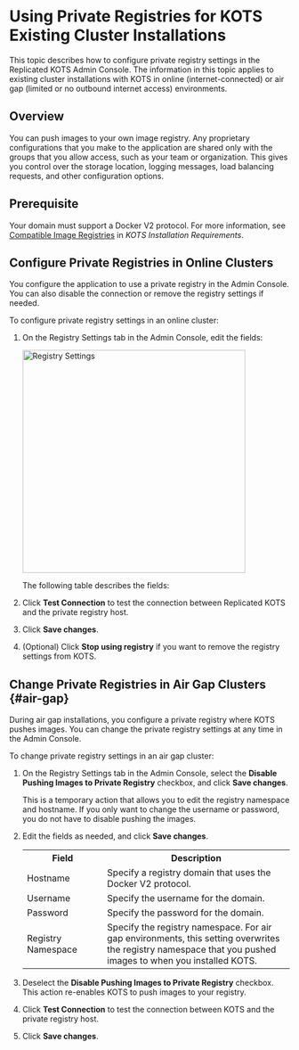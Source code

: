 
# Using Private Registries for KOTS Existing Cluster Installations

This topic describes how to configure private registry settings in the Replicated KOTS Admin Console. The information in this topic applies to existing cluster installations with KOTS in online (internet-connected) or air gap (limited or no outbound internet access) environments.

## Overview

You can push images to your own image registry. Any proprietary configurations that you make to the application are shared only with the groups that you allow access, such as your team or organization. This gives you control over the storage location, logging messages, load balancing requests, and other configuration options.

## Prerequisite

Your domain must support a Docker V2 protocol. For more information, see [Compatible Image Registries](installing-general-requirements#registries) in _KOTS Installation Requirements_.

## Configure Private Registries in Online Clusters

You configure the application to use a private registry in the Admin Console. You can also disable the connection or remove the registry settings if needed.

To configure private registry settings in an online cluster:

1. On the Registry Settings tab in the Admin Console, edit the fields:
    
    <img src="/images/registry-settings.png" alt="Registry Settings" width="400"></img>

    The following table describes the fields:

    <ImageRegistrySettings/>

1. Click **Test Connection** to test the connection between Replicated KOTS and the private registry host.

1. Click **Save changes**.

1. (Optional) Click **Stop using registry** if you want to remove the registry settings from KOTS.

## Change Private Registries in Air Gap Clusters {#air-gap}

During air gap installations, you configure a private registry where KOTS pushes images. You can change the private registry settings at any time in the Admin Console.

To change private registry settings in an air gap cluster:

1. On the Registry Settings tab in the Admin Console, select the **Disable Pushing Images to Private Registry** checkbox, and click **Save changes**. 

   This is a temporary action that allows you to edit the registry namespace and hostname. If you only want to change the username or password, you do not have to disable pushing the images.

1. Edit the fields as needed, and click **Save changes**.

     <table>
      <tr>
        <th width="30%">Field</th>
        <th width="70%">Description</th>
      </tr>
      <tr>
        <td>Hostname</td>
        <td>Specify a registry domain that uses the Docker V2 protocol.</td>
      </tr>
      <tr>
        <td>Username</td>
        <td>Specify the username for the domain.</td>
      </tr>
      <tr>
        <td>Password</td>
        <td>Specify the password for the domain.</td>
      </tr>
      <tr>
        <td>Registry Namespace</td>
        <td>Specify the registry namespace. For air gap environments, this setting overwrites the registry namespace that you pushed images to when you installed KOTS.</td>
      </tr>
     </table>

1. Deselect the **Disable Pushing Images to Private Registry** checkbox. This action re-enables KOTS to push images to your registry.

1. Click **Test Connection** to test the connection between KOTS and the private registry host.

1. Click **Save changes**.